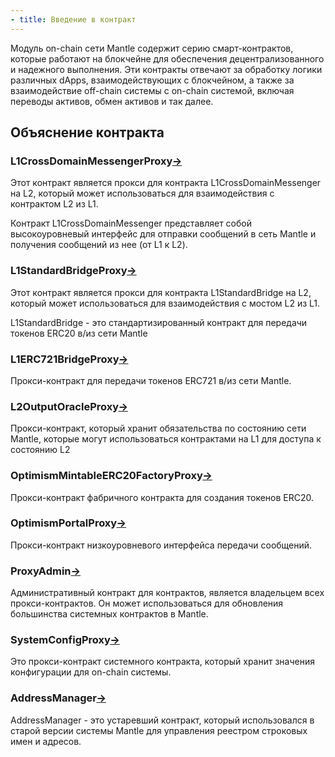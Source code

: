 ```yaml
---
- title: Введение в контракт
---
```


Модуль on-chain сети Mantle содержит серию смарт-контрактов, которые работают на блокчейне для обеспечения децентрализованного и надежного выполнения. Эти контракты отвечают за обработку логики различных dApps, взаимодействующих с блокчейном, а также за взаимодействие off-chain системы с on-chain системой, включая переводы активов, обмен активов и так далее.

## Объяснение контракта

### L1CrossDomainMessengerProxy[→](https://docs-v2.mantle.xyz/intro/system-components/on-chain-system#l1crossdomainmessengerproxy)

Этот контракт является прокси для контракта L1CrossDomainMessenger на L2, который может использоваться для взаимодействия с контрактом L2 из L1.

Контракт L1CrossDomainMessenger представляет собой высокоуровневый интерфейс для отправки сообщений в сеть Mantle и получения сообщений из нее (от L1 к L2).

### L1StandardBridgeProxy[→](https://docs-v2.mantle.xyz/intro/system-components/on-chain-system#l1standardbridgeproxy)

Этот контракт является прокси для контракта L1StandardBridge на L2, который может использоваться для взаимодействия с мостом L2 из L1.

L1StandardBridge - это стандартизированный контракт для передачи токенов ERC20 в/из сети Mantle

### L1ERC721BridgeProxy[→](https://docs-v2.mantle.xyz/intro/system-components/on-chain-system#l1erc721bridgeproxy)

Прокси-контракт для передачи токенов ERC721 в/из сети Mantle.

### L2OutputOracleProxy[→](https://docs-v2.mantle.xyz/intro/system-components/on-chain-system#l2outputoracleproxy)

Прокси-контракт, который хранит обязательства по состоянию сети Mantle, которые могут использоваться контрактами на L1 для доступа к состоянию L2

### OptimismMintableERC20FactoryProxy[→](https://docs-v2.mantle.xyz/intro/system-components/on-chain-system#optimismmintableerc20factoryproxy)

Прокси-контракт фабричного контракта для создания токенов ERC20.

### OptimismPortalProxy[→](https://docs-v2.mantle.xyz/intro/system-components/on-chain-system#optimismportalproxy)

Прокси-контракт низкоуровневого интерфейса передачи сообщений.

### ProxyAdmin[→](https://docs-v2.mantle.xyz/intro/system-components/on-chain-system#proxyadmin)

Административный контракт для контрактов, является владельцем всех прокси-контрактов. Он может использоваться для обновления большинства системных контрактов в Mantle.

### SystemConfigProxy[→](https://docs-v2.mantle.xyz/intro/system-components/on-chain-system#systemconfigproxy)

Это прокси-контракт системного контракта, который хранит значения конфигурации для on-chain системы.

### AddressManager[→](https://docs-v2.mantle.xyz/intro/system-components/on-chain-system#addressmanager)

AddressManager - это устаревший контракт, который использовался в старой версии системы Mantle для управления реестром строковых имен и адресов.
